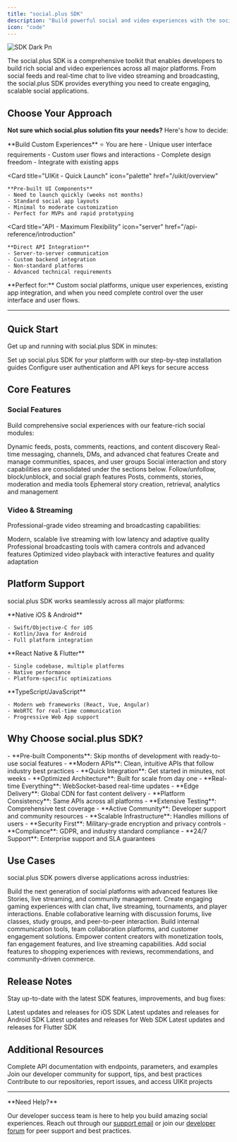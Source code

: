 ```yaml
---
title: "social.plus SDK"
description: "Build powerful social and video experiences with the social.plus SDK - the complete toolkit for modern social applications"
icon: "code"
---
```


![SDK Dark Pn](/images/SDK-Dark.png)

The social.plus SDK is a comprehensive toolkit that enables developers to build rich social and video experiences across all major platforms. From social feeds and real-time chat to live video streaming and broadcasting, the social.plus SDK provides everything you need to create engaging, scalable social applications.

## Choose Your Approach

**Not sure which social.plus solution fits your needs?** Here's how to decide:

<CardGroup cols={3}>
  <Card
    title="SDK - Custom Control"
    icon="code"
    href="/social-plus-sdk/getting-started/overview"
  >
    **Build Custom Experiences** ⭐ You are here
    - Unique user interface requirements
    - Custom user flows and interactions
    - Complete design freedom
    - Integrate with existing apps
  </Card>

  <Card
    title="UIKit - Quick Launch"
    icon="palette"
    href="/uikit/overview"
  >
    **Pre-built UI Components**
    - Need to launch quickly (weeks not months)
    - Standard social app layouts
    - Minimal to moderate customization
    - Perfect for MVPs and rapid prototyping
  </Card>

  <Card
    title="API - Maximum Flexibility"
    icon="server"
    href="/api-reference/introduction"
  >
    **Direct API Integration**
    - Server-to-server communication
    - Custom backend integration
    - Non-standard platforms
    - Advanced technical requirements
  </Card>
</CardGroup>

<Info>
  **Perfect for:** Custom social platforms, unique user experiences, existing app integration, and when you need complete control over the user interface and user flows.
</Info>

---

## Quick Start

Get up and running with social.plus SDK in minutes:

<CardGroup cols={2}>
  <Card title="Install the SDK" icon="download" href="/social-plus-sdk/getting-started/overview">
    Set up social.plus SDK for your platform with our step-by-step installation guides
  </Card>
  <Card title="Authentication" icon="key" href="/social-plus-sdk/getting-started/authentication">
    Configure user authentication and API keys for secure access
  </Card>
</CardGroup>

## Core Features

### Social Features

Build comprehensive social experiences with our feature-rich social modules:

<CardGroup cols={3}>
  <Card title="Social Feed" icon="newspaper" href="/social-plus-sdk/social/feed">
    Dynamic feeds, posts, comments, reactions, and content discovery
  </Card>
  <Card title="Chat & Messaging" icon="messages" href="/social-plus-sdk/chat/overview">
    Real-time messaging, channels, DMs, and advanced chat features
  </Card>
  <Card title="Communities" icon="users" href="/social-plus-sdk/social/communities">
    Create and manage communities, spaces, and user groups
  </Card>
</CardGroup>

<Info>
  Social interaction and story capabilities are consolidated under the sections below.
</Info>
<CardGroup cols={3}>
  <Card title="User Relationships" icon="user-plus" href="/social-plus-sdk/social/user-relationship/overview">
    Follow/unfollow, block/unblock, and social graph features
  </Card>
  <Card title="Content Management" icon="folder" href="/social-plus-sdk/social/content-management/overview">
    Posts, comments, stories, moderation and media tools
  </Card>
  <Card title="Stories" icon="image" href="/social-plus-sdk/social/content-management/stories/overview">
    Ephemeral story creation, retrieval, analytics and management
  </Card>
</CardGroup>

### Video & Streaming

Professional-grade video streaming and broadcasting capabilities:

<CardGroup cols={3}>
  <Card title="Live Video Streaming" icon="video" href="/social-plus-sdk/video-new/overview">
    Modern, scalable live streaming with low latency and adaptive quality
  </Card>
  <Card title="Video Broadcasting" icon="tower-broadcast" href="/social-plus-sdk/video-new/broadcasting/overview">
    Professional broadcasting tools with camera controls and advanced features
  </Card>

  <Card title="Video Playback" icon="play" href="/social-plus-sdk/video-new/playback/overview">
    Optimized video playback with interactive features and quality adaptation
  </Card>
</CardGroup>

## Platform Support

social.plus SDK works seamlessly across all major platforms:

<CardGroup cols={2}>
  <Card title="Mobile Development" icon="mobile">
    **Native iOS & Android**

    - Swift/Objective-C for iOS
    - Kotlin/Java for Android
    - Full platform integration
  </Card>
  <Card title="Cross-Platform" icon="layer-group">
    **React Native & Flutter**

    - Single codebase, multiple platforms
    - Native performance
    - Platform-specific optimizations
  </Card>
</CardGroup>

<CardGroup cols={1}>
  <Card title="Web Development" icon="globe">
    **TypeScript/JavaScript**

    - Modern web frameworks (React, Vue, Angular)
    - WebRTC for real-time communication
    - Progressive Web App support
  </Card>
</CardGroup>

## Why Choose social.plus SDK?

<AccordionGroup>
  <Accordion title="Fast Development" icon="rocket">
    - **Pre-built Components**: Skip months of development with ready-to-use social features
    - **Modern APIs**: Clean, intuitive APIs that follow industry best practices
    - **Quick Integration**: Get started in minutes, not weeks
  </Accordion>
  <Accordion title="High Performance" icon="bolt">
    - **Optimized Architecture**: Built for scale from day one
    - **Real-time Everything**: WebSocket-based real-time updates
    - **Edge Delivery**: Global CDN for fast content delivery
  </Accordion>
  <Accordion title="Developer Experience" icon="code">
    - **Platform Consistency**: Same APIs across all platforms
    - **Extensive Testing**: Comprehensive test coverage
    - **Active Community**: Developer support and community resources
  </Accordion>
  <Accordion title="Enterprise Ready" icon="building">
    - **Scalable Infrastructure**: Handles millions of users
    - **Security First**: Military-grade encryption and privacy controls
    - **Compliance**: GDPR, and industry standard compliance
    - **24/7 Support**: Enterprise support and SLA guarantees
  </Accordion>
</AccordionGroup>

## Use Cases

social.plus SDK powers diverse applications across industries:

<CardGroup cols={2}>
  <Card title="Social Media Apps" icon="share-nodes">
    Build the next generation of social platforms with advanced features like Stories, live streaming, and community management.
  </Card>
  <Card title="Gaming Communities" icon="gamepad">
    Create engaging gaming experiences with clan chat, live streaming, tournaments, and player interactions.
  </Card>
  <Card title="Educational Platforms" icon="graduation-cap">
    Enable collaborative learning with discussion forums, live classes, study groups, and peer-to-peer interaction.
  </Card>
  <Card title="Business Communication" icon="briefcase">
    Build internal communication tools, team collaboration platforms, and customer engagement solutions.
  </Card>
  <Card title="Creator Economy" icon="star">
    Empower content creators with monetization tools, fan engagement features, and live streaming capabilities.
  </Card>
  <Card title="E-commerce Social" icon="cart-shopping">
    Add social features to shopping experiences with reviews, recommendations, and community-driven commerce.
  </Card>
</CardGroup>

## Release Notes

Stay up-to-date with the latest SDK features, improvements, and bug fixes:

<CardGroup cols={2}>
  <Card title="iOS SDK Changelog" icon="apple" href="/social-plus-sdk/changelogs/ios-sdk-changelog">
    Latest updates and releases for iOS SDK
  </Card>
  <Card title="Android SDK Changelog" icon="android" href="/social-plus-sdk/changelogs/android-sdk-changelog">
    Latest updates and releases for Android SDK
  </Card>
  <Card title="Web SDK Changelog" icon="globe" href="/social-plus-sdk/changelogs/web-sdk-changelog">
    Latest updates and releases for Web SDK
  </Card>
  <Card title="Flutter SDK Changelog" icon="layer-group" href="/social-plus-sdk/changelogs/flutter-sdk-changelog">
    Latest updates and releases for Flutter SDK
  </Card>
</CardGroup>

## Additional Resources

<CardGroup cols={2}>
  <Card title="API Reference" icon="book" href="/api-reference/introduction">
    Complete API documentation with endpoints, parameters, and examples
  </Card>
  <Card title="Community Support" icon="users" href="https://forum.social.plus/">
    Join our developer community for support, tips, and best practices
  </Card>
  <Card title="GitHub Repository" icon="github" href="https://github.com/AmityCo">
    Contribute to our repositories, report issues, and access UIKit projects
  </Card>
</CardGroup>

---

<Note>
  **Need Help?**

  Our developer success team is here to help you build amazing social experiences. Reach out through our [support email](mailto:support@social.plus) or join our [developer forum](https://forum.social.plus/) for peer support and best practices.
</Note>
